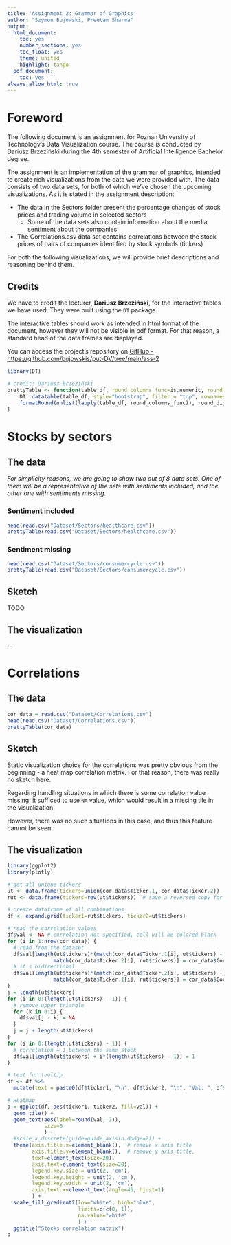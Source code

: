 ```yaml
---
title: 'Assignment 2: Grammar of Graphics'
author: "Szymon Bujowski, Preetam Sharma"
output:
  html_document:
    toc: yes
    number_sections: yes
    toc_float: yes
    theme: united
    highlight: tango
  pdf_document:
    toc: yes
always_allow_html: true
---
```


# Foreword

The following document is an assignment for Poznan University of Technology's Data Visualization course. The course is conducted by Dariusz Brzeziński during the 4th semester of Artificial Intelligence Bachelor degree.

The assignment is an implementation of the grammar of graphics, intended to create rich visualizations from the data we were provided with. The data consists of two data sets, for both of which we've chosen the upcoming visualizations. As it is stated in the assignment description:

* The data in the Sectors folder present the percentage changes of stock prices and trading volume in selected sectors
    + Some of the data sets also contain information about the media sentiment about the companies
* The Correlations.csv data set contains correlations between the stock prices of pairs of companies identified by stock symbols (tickers)

For both the following visualizations, we will provide brief descriptions and reasoning behind them.

## Credits

We have to credit the lecturer, **Dariusz Brzeziński**, for the interactive tables we have used. They were built using the `DT` package.

The interactive tables should work as intended in html format of the document, however they will not be visible in pdf format. For that reason, a standard head of the data frames are displayed.

You can access the project's repository on [GitHub - https://github.com/bujowskis/put-DV/tree/main/ass-2](https://github.com/bujowskis/put-DV/tree/main/ass-2)

```r
library(DT)

# credit: Dariusz Brzeziński
prettyTable <- function(table_df, round_columns_func=is.numeric, round_digits=2) {
    DT::datatable(table_df, style="bootstrap", filter = "top", rownames = FALSE, extensions = "Buttons", options = list(dom = 'Bfrtip', buttons = c('copy', 'csv', 'excel', 'pdf', 'print'))) %>%
    formatRound(unlist(lapply(table_df, round_columns_func)), round_digits)
}
```

# Stocks by sectors

## The data

*For simplicity reasons, we are going to show two out of 8 data sets. One of them will be a representative of the sets with sentiments included, and the other one with sentiments missing.*

### Sentiment included

```r
head(read.csv("Dataset/Sectors/healthcare.csv"))
prettyTable(read.csv("Dataset/Sectors/healthcare.csv"))
```

### Sentiment missing

```r
head(read.csv("Dataset/Sectors/consumercycle.csv"))
prettyTable(read.csv("Dataset/Sectors/consumercycle.csv"))
```

## Sketch

TODO

## The visualization

```python
...
```

# Correlations

## The data

```r
cor_data = read.csv("Dataset/Correlations.csv")
head(read.csv("Dataset/Correlations.csv"))
prettyTable(cor_data)
```

## Sketch

Static visualization choice for the correlations was pretty obvious from the beginning - a heat map correlation matrix. For that reason, there was really no sketch here.

Regarding handling situations in which there is some correlation value missing, it sufficed to use `NA` value, which would result in a missing tile in the visualization.

However, there was no such situations in this case, and thus this feature cannot be seen.

## The visualization

```r
library(ggplot2)
library(plotly)

# get all unique tickers
ut <- data.frame(tickers=union(cor_data$Ticker.1, cor_data$Ticker.2))
rut <- data.frame(tickers=rev(ut$tickers))  # save a reversed copy for later

# create dataframe of all combinations
df <- expand.grid(ticker1=rut$tickers, ticker2=ut$tickers)

# read the correlation values
df$val <- NA # correlation not specified, cell will be colored black
for (i in 1:nrow(cor_data)) {
  # read from the dataset
  df$val[length(ut$tickers)*(match(cor_data$Ticker.1[i], ut$tickers) - 1) +
               match(cor_data$Ticker.2[i], rut$tickers)] = cor_data$Correlation.Value[i]
  # it's bidirectional
  df$val[length(ut$tickers)*(match(cor_data$Ticker.2[i], ut$tickers) - 1) +
               match(cor_data$Ticker.1[i], rut$tickers)] = cor_data$Correlation.Value[i]
}
j = length(ut$tickers)
for (i in 0:(length(ut$tickers) - 1)) {
  # remove upper triangle
  for (k in 0:i) {
    df$val[j - k] = NA
  }
  j = j + length(ut$tickers)
}
for (i in 0:(length(ut$tickers) - 1)) {
  # correlation = 1 between the same stock
  df$val[length(ut$tickers) + i*(length(ut$tickers) - 1)] = 1
}

# text for tooltip
df <- df %>%
  mutate(text = paste0(df$ticker1, "\n", df$ticker2, "\n", "Val: ", df$val))

# Heatmap 
p = ggplot(df, aes(ticker1, ticker2, fill=val)) + 
  geom_tile() +
  geom_text(aes(label=round(val, 2)),
            size=6
            ) +
  #scale_x_discrete(guide=guide_axis(n.dodge=2)) +
  theme(axis.title.x=element_blank(),  # remove x axis title
        axis.title.y=element_blank(),  # remove y axis title,
        text=element_text(size=20),
        axis.text=element_text(size=20),
        legend.key.size = unit(2, 'cm'),
        legend.key.height = unit(2, 'cm'),
        legend.key.width = unit(2, 'cm'),
        axis.text.x=element_text(angle=45, hjust=1)
        ) +
  scale_fill_gradient2(low="white", high="blue",
                       limits=c(c(0, 1)),
                       na.value="white"
                       ) +
  ggtitle("Stocks correlation matrix")
p
```
